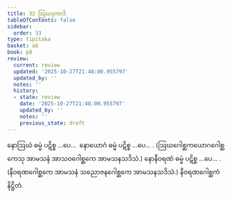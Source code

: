 ```yaml
---
title: 32 ဩဃဒုကာဒိ
tableOfContents: false
sidebar:
  order: 33
type: tipitaka
basket: ab
book: p8
review:
  current: review
  updated: '2025-10-27T21:48:00.955797'
  updated_by: ''
  notes: ''
  history:
  - state: review
    date: '2025-10-27T21:48:00.955797'
    updated_by: ''
    notes: ''
    previous_state: draft
---
```



<ReviewStatus review={frontmatter.review} showDetails={true} />

<HypothesisAnnotation frontmatter={frontmatter} />

<DynamicBreadcrumb />

<Division number="46" book="p8" e="ch" v="40" p="91">

<Paragraph number="150" book="p8">
နောဩဃံ ဓမ္မံ ပဋိစ္စ …ပေ…  နောယောဂံ ဓမ္မံ ပဋိစ္စ …ပေ… . (ဩဃဂေါစ္ဆကယောဂဂေါစ္ဆကေသု အာမသနံ အာသဝဂေါစ္ဆကေ အာမသနသဒိသံ.)
</Paragraph>

</Division>
<Division number="47" book="p8" e="ch" v="40" p="91">

<Paragraph number="151" book="p8">
နောနီဝရဏံ ဓမ္မံ ပဋိစ္စ …ပေ… . (နီဝရဏဂေါစ္ဆကေ အာမသနံ သညောဇနဂေါစ္ဆကေ အာမသနသဒိသံ.)

</Paragraph>
</Division>

<Paragraph number="152" type="center" book="p8">
နီဝရဏဂေါစ္ဆကံ နိဋ္ဌိတံ.
</Paragraph>